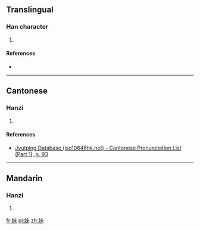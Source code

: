 ==Translingual==

===Han character===
{{Han char|rn=38|rad=女|as=08|sn=11|four=|canj=VDOO|ids=⿰女來}}

# {{defn|Han|sort=女08}}

====References====
* {{Han ref|kx=0265.090|dkj=06427|dj=0532.070|hdz=21057.040|uh=5A61|ud=23137}}

----

==Cantonese==

===Hanzi===
{{yue-hanzi|jyut=[[loi4]]|y=loi4}}

# {{defn|lang=yue|sort=女08}}

====References====
* [http://www.iso10646hk.net/jp/document/download.jsp Jyutping Database (iso10646hk.net) - Cantonese Pronunciation List (Part 1), p. 93]

----

==Mandarin==

===Hanzi===
{{cmn-hanzi|pin=[[lái]] ([[lai2]]), [[chuò]] ([[chuo4]])|wg=lai<sup>2</sup>, ch'o<sup>4</sup>}}

# {{defn|lang=cmn|sort=女08}}

[[fr:婡]]
[[pl:婡]]
[[zh:婡]]